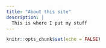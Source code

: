 ```yaml
---
title: "About this site"
description: |
  This is where I put my stuff
---
```


```r
knitr::opts_chunk$set(echo = FALSE)
```

